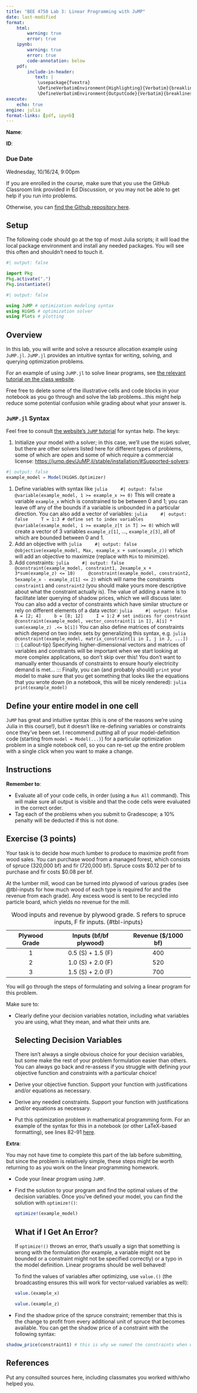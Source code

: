 ```yaml
---
title: "BEE 4750 Lab 3: Linear Programming with JuMP"
date: last-modified
format:
    html:        
        warning: true
        error: true
    ipynb:
        warning: true
        error: true
        code-annotation: below
    pdf:
        include-in-header: 
           text: |
            \usepackage{fvextra}
            \DefineVerbatimEnvironment{Highlighting}{Verbatim}{breaklines,commandchars=\\\{\}}
            \DefineVerbatimEnvironment{OutputCode}{Verbatim}{breaklines,commandchars=\\\{\}}
execute: 
    echo: true
engine: julia
format-links: [pdf, ipynb]
---
```


::: {.content-visible when-format="ipynb"}
**Name**:

**ID**:
:::

::: {.callout-important icon="false"}
### Due Date

Wednesday, 10/16/24, 9:00pm
:::

::: {.content-visible when-format="html"}
::: callout-caution
If you are enrolled in the course, make sure that you use the GitHub Classroom link provided in Ed Discussion, or you may not be able to get help if you run into problems.

Otherwise, you can [find the Github repository here]({{< var github_org.repo >}}/lab03).
:::
:::

## Setup

The following code should go at the top of most Julia scripts; it will load the local package environment and install any needed packages. You will see this often and shouldn't need to touch it.

```julia
#| output: false

import Pkg
Pkg.activate(".")
Pkg.instantiate()
```

```julia
#| output: false

using JuMP # optimization modeling syntax
using HiGHS # optimization solver
using Plots # plotting
```


## Overview

In this lab, you will write and solve a resource allocation example using `JuMP.jl`. `JuMP.jl` provides an intuitive syntax for writing, solving, and querying optimization problems.

For an example of using `JuMP.jl` to solve linear programs, see [the relevant tutorial on the class website](https://viveks.me/environmental-systems-analysis/tutorials/julia-jump.html).

Free free to delete some of the illustrative cells and code blocks in your notebook as you go through and solve the lab problems...this might help reduce some potential confusion while grading about what your answer is.


### `JuMP.jl` Syntax

Feel free to consult [the website's `JuMP` tutorial](https://viveks.me/environmental-systems-analysis/tutorials/julia-jump.html) for syntax help. The keys:

1.  Initialize your model with a solver; in this case, we'll use the `HiGHS` solver, but there are other solvers listed here for different types of problems, some of which are open and some of which require a commercial license: <https://jump.dev/JuMP.jl/stable/installation/#Supported-solvers>:
```julia
#| output: false
example_model = Model(HiGHS.Optimizer)
```
1.  Define variables with syntax like
    ```julia
    #| output: false
    @variable(example_model, 1 >= example_x >= 0)
    ```
    This will create a variable `example_x` which is constrained to be between 0 and 1; you can leave off any of the bounds if a variable is unbounded in a particular direction. You can also add a vector of variables:
    ```julia
    #| output: false
    T = 1:3 # define set to index variables
    @variable(example_model, 1 >= example_z[t in T] >= 0)
    ```
    which will create a vector of 3 variables `example_z[1]`, ..., `example_z[3]`, all of which are bounded between 0 and 1.
2. Add an objective with
    ```julia
    #| output: false
    @objective(example_model, Max, example_x + sum(example_z))
    ```
    which will add an objective to maximize (replace with `Min` to minimize).
3.  Add constraints:
    ```julia
    #| output: false
    @constraint(example_model, constraint1, 2example_x + 3*sum(example_z) <= 10)
    @constraint(example_model, constraint2, 5example_x - example_z[1] <= 2)
    ```
    which will name the constraints `constraint1` and `constraint2` (you should make yours more descriptive about what the constraint actually is). The value of adding a name is to facilitate later querying of shadow prices, which we will discuss later. You can also add a vector of constraints which have similar structure or rely on different elements of a data vector:
    ```julia
    #| output: false
    A = [2; 4]
    b = [8; 12]
    I = 1:2 # set indices for constraint
    @constraint(example_model, vector_constraint[i in I], A[i] * sum(example_z) .<= b[i])
    ```
    You can also define matrices of constraints which depend on two index sets by generalizing this syntax, e.g.
    ``` julia
    @constraint(example_model, matrix_constraint[i in I, j in J, ...])
    ```
    ::: {.callout-tip} 
    Specifying higher-dimensional vectors and matrices of variables and constraints will be important when we start looking at more complex applications, so don't skip over this! You don't want to manually enter thousands of constraints to ensure hourly electricity demand is met... 
    :::
    Finally, you can (and probably should) `print` your model to make sure that you get something that looks like the equations that you wrote down (in a notebook, this will be nicely rendered):
    ```julia
    print(example_model)
    ```

::: {.callout-tip} 
## Define your entire model in one cell

`JuMP` has great and intuitive syntax (this is one of the reasons we're using Julia in this course!), but it doesn't like re-defining variables or constraints once they've been set. I recommend putting all of your model-definition code (starting from `model = Model(...)`) for a particular optimization problem in a single notebook cell, so you can re-set up the entire problem with a single click when you want to make a change. 
:::


## Instructions

**Remember to**:

-   Evaluate all of your code cells, in order (using a `Run All`
    command). This will make sure all output is visible and that the
    code cells were evaluated in the correct order.
-   Tag each of the problems when you submit to Gradescope; a 10%
    penalty will be deducted if this is not done.

## Exercise (3 points)

Your task is to decide how much lumber to produce to maximize profit from wood sales. You can purchase wood from a managed forest, which consists of spruce (320,000 bf) and fir (720,000 bf). Spruce costs \$0.12 per bf to purchase and fir costs \$0.08 per bf.

At the lumber mill, wood can be turned into plywood of various grades (see @tbl-inputs for how much wood of each type is required for and the revenue from each grade). Any excess wood is sent to be recycled into particle board, which yields no revenue for the mill.


| Plywood Grade | Inputs (bf/bf plywood) | Revenue (\$/1000 bf) |
|:-------------:|:----------------------:|:--------------------:|
|       1       |   0.5 (S) + 1.5 (F)    |         400          |
|       2       |   1.0 (S) + 2.0 (F)    |         520          |
|       3       |   1.5 (S) + 2.0 (F)    |         700          |

: Wood inputs and revenue by plywood grade. S refers to spruce inputs, F fir inputs. {#tbl-inputs}

You will go through the steps of formulating and solving a linear program for this problem. 

Make sure to:

* Clearly define your decision variables notation, including what variables you are using, what they mean, and what their units are.
  
  ::: {.callout-tip}
  ## Selecting Decision Variables

  There isn't always a single obvious choice for your decision variables, but some make the rest of your problem formulation easier than others. You can always go back and re-assess if you struggle with defining your objective function and constraints with a particular choice!
  :::  
* Derive your objective function. Support your function with justifications and/or equations as necessary. 
* Derive any needed constraints. Support your function with justifications and/or equations as necessary. 
* Put this optimization problem in mathematical programming form. For an example of the syntax for this in a notebook (or other LaTeX-based formatting), see lines 82--91 [here](https://github.com/vsrikrish/environmental-systems-analysis/blob/Fall24/tutorials/julia-jump.qmd).

**Extra**:

You may not have time to complete this part of the lab before submitting, but since the problem is relatively simple, these steps might be worth returning to as you work on the linear programming homework.

* Code your linear program using `JuMP`. 
* Find the solution to your program and find the optimal values of the decision variables. Once you've defined your model, you can find the solution with `optimize!()`:
  ```julia
  optimize!(example_model)
  ```

  ::: callout-note
  ## What if I Get An Error?

  If `optimize!()` throws an error, that's usually a sign that something is wrong with the formulation (for example, a variable might not be bounded or a constraint might not be specified correctly) or a typo in the model definition. Linear programs should be well behaved!
  :::
  To find the values of variables after optimizing, use `value.()` (the broadcasting ensures this will work for vector-valued variables as well):
  ```julia
  value.(example_x)
  ```
  ```julia
  value.(example_z)
  ```
* Find the shadow price of the spruce constraint; remember that this is the change to profit from every additional unit of spruce that becomes available. You can get the shadow price of a constraint with the following syntax:
```julia
shadow_price(constraint1) # this is why we named the constraints when we defined them
```

## References

Put any consulted sources here, including classmates you worked with/who helped you.